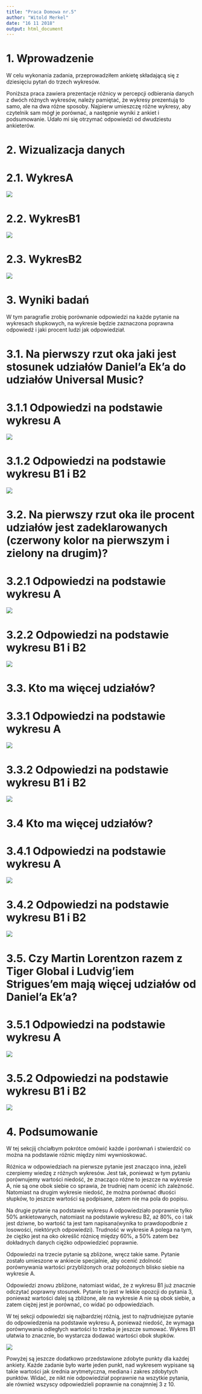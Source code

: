 ```yaml
---
title: "Praca Domowa nr.5"
author: "Witold Merkel"
date: "16 11 2018"
output: html_document
---
```

# 1. Wprowadzenie

W celu wykonania zadania, przeprowadziłem ankietę składającą się z dziesięciu pytań do trzech wykresów.

\newline

Poniższa praca zawiera prezentacje różnicy w percepcji odbierania danych z dwóch różnych wykresów, należy pamiętać, że wykresy prezentują to samo, ale na dwa różne sposoby. Najpierw umieszczę różne wykresy, aby czytelnik sam mógł je porównać, a następnie wyniki z ankiet i podsumowanie. Udało mi się otrzymać odpowiedzi od dwudziestu ankieterów.

# 2. Wizualizacja danych

# 2.1. WykresA
![](WykresA.png)

# 2.2. WykresB1
![](WykresB1.png)

# 2.3. WykresB2
![](WykresB2.png)

# 3. Wyniki badań

W tym paragrafie zrobię porównanie odpowiedzi na każde pytanie na wykresach słupkowych, na wykresie będzie zaznaczona poprawna odpowiedź i jaki procent ludzi jak odpowiedział.

# 3.1. Na pierwszy rzut oka jaki jest stosunek udziałów Daniel'a Ek'a do udziałów Universal Music?

# 3.1.1 Odpowiedzi na podstawie wykresu A
![](1_1.png)

# 3.1.2 Odpowiedzi na podstawie wykresu B1 i B2
![](1_2.png)

# 3.2. Na pierwszy rzut oka ile procent udziałów jest zadeklarowanych (czerwony kolor na pierwszym i zielony na drugim)?

# 3.2.1 Odpowiedzi na podstawie wykresu A
![](2_1.png)

# 3.2.2 Odpowiedzi na podstawie wykresu B1 i B2
![](2_2.png)

# 3.3. Kto ma więcej udziałów?

# 3.3.1 Odpowiedzi na podstawie wykresu A
![](3_1.png)

# 3.3.2 Odpowiedzi na podstawie wykresu B1 i B2
![](3_2.png)

# 3.4 Kto ma więcej udziałów?

# 3.4.1 Odpowiedzi na podstawie wykresu A
![](4_1.png)

# 3.4.2 Odpowiedzi na podstawie wykresu B1 i B2
![](4_2.png)

# 3.5. Czy Martin Lorentzon razem z Tiger Global i Ludvig'iem Strigues'em mają więcej udziałów od Daniel'a Ek'a?

# 3.5.1 Odpowiedzi na podstawie wykresu A
![](5_1.png)

# 3.5.2 Odpowiedzi na podstawie wykresu B1 i B2
![](5_2.png)

# 4. Podsumowanie

W tej sekcjij chciałbym pokrótce omówić każde i porównań i stwierdzić co można na podstawie różnic między nimi wywnioskować.

\newline

Różnica w odpowiedziach na pierwsze pytanie jest znacząco inna, jeżeli czerpiemy wiedzę z różnych wykresów. Jest tak, ponieważ w tym pytaniu porównujemy wartości niedość, że znacząco różne to jeszcze na wykresie A, nie są one obok siebie co sprawia, że trudniej nam ocenić ich zależność. Natomiast na drugim wykresie niedość, że można porównać dłuości słupków, to jeszcze wartości są podpisane, zatem nie ma pola do popisu.

\newline

Na drugie pytanie na podstawie wykresu A odpowiedziało poprawnie tylko 50% ankietowanych, natomiast na podstawie wykresu B2, aż 80%, co i tak jest dziwne, bo wartość ta jest tam napisana(wynika to prawdopodbnie z losowości, niektórych odpowiedzi). Trudność w wykresie A polega na tym, że ciężko jest na oko określić różnicę między 60%, a 50% zatem bez dokładnych danych ciężko odpowiedzieć poprawnie.

\newline

Odpowiedzi na trzecie pytanie są zbliżone, wręcz takie same. Pytanie zostało umieszone w ankiecie specjalnie, aby ocenić zdolność porównywania wartości przybliżonych oraz położonych blisko siebie na wykresie A.

\newline

Odpowiedzi znowu zbliżone, natomiast widać, że z wykresu B1 już znacznie odczytać poprawny stosunek. Pytanie to jest w lekkie opozcji do pytania 3, ponieważ wartości dalej są zbliżone, ale na wykresie A nie są obok siebie, a zatem ciężej jest je porównać, co widać po odpowiedziach.

\newline

W tej sekcji odpowiedzi się najbardziej różnią, jest to najtrudniejsze pytanie do odpowiedzenia na podstawie wykresu A, ponieważ niedość, że wymaga porównywania odległych wartości to trzeba je jeszcze sumować. Wykres B1 ułatwia to znacznie, bo wystarcza dodawać wartości obok słupków.

\newline

![](statystyki.png)

Powyżej są jeszcze dodatkowo przedstawione zdobyte punkty dla każdej ankiety. Każde zadanie było warte jeden punkt, nad wykresem wypisane są takie wartości jak średnia arytmetyczna, mediana i zakres zdobytych punktów. Widać, ze nikt nie odpowiedział poprawnie na wszytkie pytania, ale również wszyscy odpowiedzieli poprawnie na conajmniej 3 z 10.

